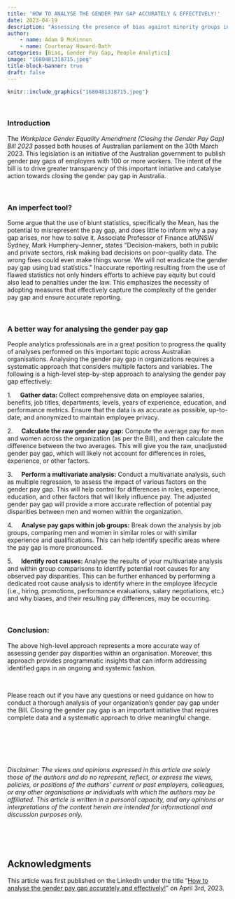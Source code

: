 ```yaml
---
title: 'HOW TO ANALYSE THE GENDER PAY GAP ACCURATELY & EFFECTIVELY!'
date: 2023-04-19
description: "Assessing the presence of bias against minority groups in Machine Learning models to enhance their ethical strength and equality."
author: 
    - name: Adam D McKinnon
    - name: Courtenay Howard-Bath
categories: [Bias, Gender Pay Gap, People Analytics]
image: "1680481318715.jpeg"
title-block-banner: true
draft: false
---
```


```r
knitr::include_graphics("1680481318715.jpeg")

```

<br>

### Introduction

The *Workplace Gender Equality Amendment (Closing the Gender Pay Gap) Bill 2023* passed both houses of Australian parliament on the 30th March 2023. This legislation is an initiative of the Australian government to publish gender pay gaps of employers with 100 or more workers. The intent of the bill is to drive greater transparency of this important initiative and catalyse action towards closing the gender pay gap in Australia.

<br>

### **An imperfect tool?**

Some argue that the use of blunt statistics, specifically the Mean, has the potential to misrepresent the pay gap, and does little to inform why a pay gap arises, nor how to solve it. Associate Professor of Finance atUNSW Sydney, Mark Humphery-Jenner**,** states \"Decision-makers, both in public and private sectors, risk making bad decisions on poor-quality data. The wrong fixes could even make things worse. We will not eradicate the gender pay gap using bad statistics.\" Inaccurate reporting resulting from the use of flawed statistics not only hinders efforts to achieve pay equity but could also lead to penalties under the law. This emphasizes the necessity of adopting measures that effectively capture the complexity of the gender pay gap and ensure accurate reporting.

<br>

### **A better way for analysing the gender pay gap**

People analytics professionals are in a great position to progress the quality of analyses performed on this important topic across Australian organisations. Analysing the gender pay gap in organizations requires a systematic approach that considers multiple factors and variables. The following is a high-level step-by-step approach to analysing the gender pay gap effectively:

1.     **Gather data:** Collect comprehensive data on employee salaries, benefits, job titles, departments, levels, years of experience, education, and performance metrics. Ensure that the data is as accurate as possible, up-to-date, and anonymized to maintain employee privacy.

2.     **Calculate the raw gender pay gap:** Compute the average pay for men and women across the organization (as per the Bill), and then calculate the difference between the two averages. This will give you the raw, unadjusted gender pay gap, which will likely not account for differences in roles, experience, or other factors.

3.     **Perform a multivariate analysis:** Conduct a multivariate analysis, such as multiple regression, to assess the impact of various factors on the gender pay gap. This will help control for differences in roles, experience, education, and other factors that will likely influence pay. The adjusted gender pay gap will provide a more accurate reflection of potential pay disparities between men and women within the organization.

4.     **Analyse pay gaps within job groups:** Break down the analysis by job groups, comparing men and women in similar roles or with similar experience and qualifications. This can help identify specific areas where the pay gap is more pronounced.

5.     **Identify root causes:** Analyse the results of your multivariate analysis and within group comparisons to identify potential root causes for any observed pay disparities. This can be further enhanced by performing a dedicated root cause analysis to identify where in the employee lifecycle (i.e., hiring, promotions, performance evaluations, salary negotiations, etc.) and why biases, and their resulting pay differences, may be occurring. 

<br>

### Conclusion:

The above high-level approach represents a more accurate way of assessing gender pay disparities within an organisation. Moreover, this approach provides programmatic insights that can inform addressing identified gaps in an ongoing and systemic fashion.

<br>

Please reach out if you have any questions or need guidance on how to conduct a thorough analysis of your organization's gender pay gap under the Bill. Closing the gender pay gap is an important initiative that requires complete data and a systematic approach to drive meaningful change.

## <br>

<br>

*Disclaimer: The views and opinions expressed in this article are solely those of the authors and do no represent, reflect, or express the views, policies, or positions of the authors' current or past employers, colleagues, or any other organisations or individuals with which the authors may be affiliated. This article is written in a personal capacity, and any opinions or interpretations of the content herein are intended for informational and discussion purposes only.*

<br>

<br>

## Acknowledgments {.appendix}

This article was first published on the LinkedIn under the title "[How to analyse the gender pay gap accurately and effectively!](https://www.linkedin.com/pulse/how-analyse-gender-pay-gap-accurately-effectively-adam-mckinnon-phd-/?trackingId=Aq37VzcKsoeHIThwXOt3fg%3D%3D)" on April 3rd, 2023.

